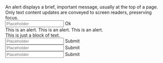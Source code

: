 

<Unstyled>
  <div className="flex flex-col gap-4 bg-ui-neutral-50 p-4 text-base text-ui-neutral-800">
    <Alert>
      <div className="flex flex-col gap-4">
        An alert displays a brief, important message, usually at the top of a
        page. Only text content updates are conveyed to screen readers,
        preserving focus.
        <div className="flex flex-wrap gap-2">
          <Input size="sm" placeholder="Placeholder" />
          <ButtonPrimary size="sm">Ok</ButtonPrimary>
        </div>
      </div>
    </Alert>
    <Alert type="danger">This is an alert.</Alert>
    <Alert type="success">This is an alert.</Alert>
    <Alert type="warning">This is an alert.</Alert>
    <div>This is just a block of text.</div>
    <div className="flex gap-2">
      <Input size="sm" placeholder="Placeholder" />
      <ButtonSecondary size="sm">Submit</ButtonSecondary>
    </div>
    <div className="flex gap-2">
      <Input size="md" placeholder="Placeholder" />
      <ButtonSecondary size="md">Submit</ButtonSecondary>
    </div>
    <div className="flex gap-2">
      <Input size="lg" placeholder="Placeholder" />
      <ButtonSecondary size="lg">Submit</ButtonSecondary>
    </div>
  </div>
</Unstyled>
